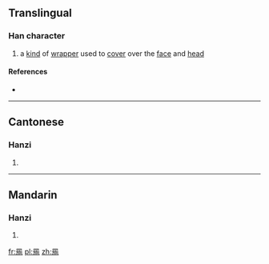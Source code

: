 ==Translingual==

===Han character===
{{Han char|rn=13|rad=冂|as=11|sn=13|four=|canj=AYSD|ids=⿱⺜施}}

# a [[kind]] of [[wrapper]] used to [[cover]] over the [[face]] and [[head]]

====References====
* {{Han ref|kx=0130.020|hdz=21526.050|uh=34BE|ud=13502}}

----

==Cantonese==

===Hanzi===
{{yue-hanzi|jyut=[[si6]]|y=si6}}

# {{defn|lang=yue|sort=冂11}}

----

==Mandarin==

===Hanzi===
{{cmn-hanzi|pin=[[shì]] ([[shi4]])|wg=shih<sup>4</sup>}}

# {{defn|lang=cmn|sort=冂11}}

[[fr:㒾]]
[[pl:㒾]]
[[zh:㒾]]